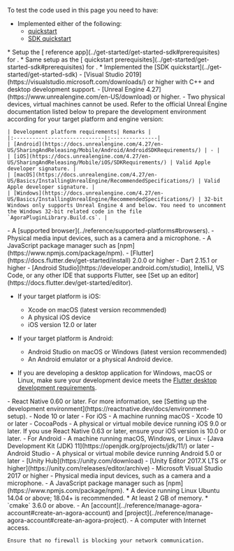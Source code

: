 To test the code used in this page you need to have:
<PlatformWrapper notAllowed="react-js,windows,electron,unity" >
* Implemented either of the following:
    - [<Vg k="UIK"/> quickstart](../get-started/get-started-uikit)
    - [SDK quickstart](../get-started/get-started-sdk)
</PlatformWrapper>
<PlatformWrapper platform="react-js" >
* Setup the [<Vpd  k="SDK" /> reference app](../get-started/get-started-sdk#prerequisites) for <Vpd k="NAME"/>.
</PlatformWrapper>
<PlatformWrapper platform="windows" >
* Same setup as the [<Vpd  k="SDK" /> quickstart prerequisites](../get-started/get-started-sdk#prerequisites) for <Vpd k="NAME"/>.
</PlatformWrapper>
<PlatformWrapper platform="unity" >
* Implemented the [SDK quickstart](../get-started/get-started-sdk)
</PlatformWrapper>
<PlatformWrapper platform="unreal">
- [Visual Studio 2019](https://visualstudio.microsoft.com/downloads/) or higher with C++ and desktop development support.
- [Unreal Engine 4.27](https://www.unrealengine.com/en-US/download) or higher.
- Two physical devices, virtual machines cannot be used. Refer to the official Unreal Engine documentation listed below to prepare the development environment according for your target platform and engine version:

    | Development platform requirements| Remarks |
    |:-----------------------------|:---------------|
    | [Android](https://docs.unrealengine.com/4.27/en-US/SharingAndReleasing/Mobile/Android/AndroidSDKRequirements/) | - |
    | [iOS](https://docs.unrealengine.com/4.27/en-US/SharingAndReleasing/Mobile/iOS/SDKRequirements/) | Valid Apple developer signature. |
    | [macOS](https://docs.unrealengine.com/4.27/en-US/Basics/InstallingUnrealEngine/RecommendedSpecifications/) | Valid Apple developer signature. |
    | [Windows](https://docs.unrealengine.com/4.27/en-US/Basics/InstallingUnrealEngine/RecommendedSpecifications/) | 32-bit Windows only supports Unreal Engine 4 and below. You need to uncomment the Windows 32-bit related code in the file `AgoraPluginLibrary.Build.cs`. |

</PlatformWrapper>
<PlatformWrapper platform="web">
- A [supported browser](../reference/supported-platforms#browsers).
<ProductWrapper notAllowed="signaling">
- Physical media input devices, such as a camera and a microphone.
</ProductWrapper>
- A JavaScript package manager such as [npm](https://www.npmjs.com/package/npm).
</PlatformWrapper>
<PlatformWrapper platform="flutter">
- [Flutter](https://docs.flutter.dev/get-started/install) 2.0.0 or higher
- Dart 2.15.1 or higher
- [Android Studio](https://developer.android.com/studio), IntelliJ, VS Code, or any other IDE that supports Flutter, see [Set up an editor](https://docs.flutter.dev/get-started/editor).

- If your target platform is iOS:
  - Xcode on macOS (latest version recommended)
  - A physical iOS device
  - iOS version 12.0 or later

- If your target platform is Android:
  - Android Studio on macOS or Windows (latest version recommended)
  - An Android emulator or a physical Android device.

- If you are developing a desktop application for Windows, macOS or Linux, make sure your development device meets the [Flutter desktop development requirements](https://docs.flutter.dev/development/platform-integration/desktop).

</PlatformWrapper>
<PlatformWrapper platform="react-native">
- React Native 0.60 or later. For more information, see [Setting up the development environment](https://reactnative.dev/docs/environment-setup).
- Node 10 or later
- For iOS
    - A machine running macOS
    - Xcode 10 or later
    - CocoaPods
    - A physical or virtual mobile device running iOS 9.0 or later. If you use React Native 0.63 or later, ensure your iOS version is 10.0 or later.
- For Android
    - A machine running macOS, Windows, or Linux
    - [Java Development Kit (JDK) 11](https://openjdk.org/projects/jdk/11/) or later
    - Android Studio
    - A physical or virtual mobile device running Android 5.0 or later
</PlatformWrapper>
<PlatformWrapper platform="unity">
- [Unity Hub](https://unity.com/download)
- [Unity Editor 2017.X LTS or higher](https://unity.com/releases/editor/archive)
- Microsoft Visual Studio 2017 or higher
</PlatformWrapper>
<PlatformWrapper platform="electron">
- Physical media input devices, such as a camera and a microphone.
- A JavaScript package manager such as [npm](https://www.npmjs.com/package/npm).
</PlatformWrapper>
<PlatformWrapper platform="linux-c">
* A device running Linux Ubuntu 14.04 or above; 18.04+ is recommended.
* At least 2 GB of memory.
* `cmake` 3.6.0 or above.
</PlatformWrapper>
- An <Vg k="COMPANY" /> [account](../reference/manage-agora-account#create-an-agora-account) and [project](../reference/manage-agora-account#create-an-agora-project).
- A computer with Internet access.

    Ensure that no firewall is blocking your network communication.
